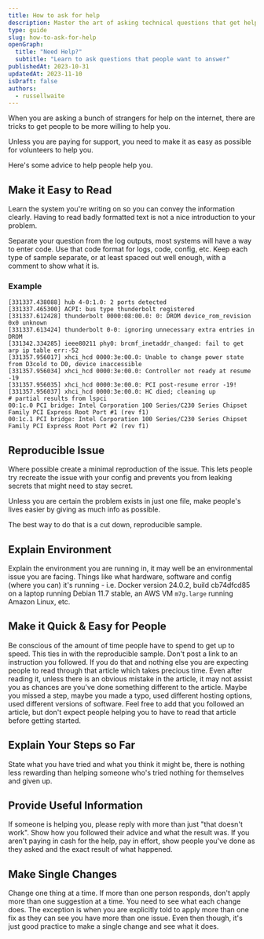 ```yaml
---
title: How to ask for help
description: Master the art of asking technical questions that get helpful responses
type: guide
slug: how-to-ask-for-help
openGraph:
  title: "Need Help?"
  subtitle: "Learn to ask questions that people want to answer"
publishedAt: 2023-10-31
updatedAt: 2023-11-10
isDraft: false
authors:
  - russellwaite
---
```


When you are asking a bunch of strangers for help on the internet, there are tricks to get people to be more willing to help you.

Unless you are paying for support, you need to make it as easy as possible for volunteers to help you.

Here's some advice to help people help you.

## Make it Easy to Read

Learn the system you're writing on so you can convey the information clearly. Having to read badly formatted text is not a nice introduction to your problem.

Separate your question from the log outputs, most systems will have a way to enter code. Use that code format for logs, code, config, etc. Keep each type of sample separate, or at least spaced out well enough, with a comment to show what it is.

### Example

```plaintext title="dmesg log with error"
[331337.438088] hub 4-0:1.0: 2 ports detected
[331337.465300] ACPI: bus type thunderbolt registered
[331337.612428] thunderbolt 0000:08:00.0: 0: DROM device_rom_revision 0x0 unknown
[331337.613424] thunderbolt 0-0: ignoring unnecessary extra entries in DROM
[331342.334285] ieee80211 phy0: brcmf_inetaddr_changed: fail to get arp ip table err:-52
[331357.956017] xhci_hcd 0000:3e:00.0: Unable to change power state from D3cold to D0, device inaccessible
[331357.956034] xhci_hcd 0000:3e:00.0: Controller not ready at resume -19
[331357.956035] xhci_hcd 0000:3e:00.0: PCI post-resume error -19!
[331357.956037] xhci_hcd 0000:3e:00.0: HC died; cleaning up
# partial results from lspci
00:1c.0 PCI bridge: Intel Corporation 100 Series/C230 Series Chipset Family PCI Express Root Port #1 (rev f1)
00:1c.1 PCI bridge: Intel Corporation 100 Series/C230 Series Chipset Family PCI Express Root Port #2 (rev f1)
```

## Reproducible Issue

Where possible create a minimal reproduction of the issue. This lets people try recreate the issue with your config and prevents you from leaking secrets that might need to stay secret.

Unless you are certain the problem exists in just one file, make people's lives easier by giving as much info as possible.

The best way to do that is a cut down, reproducible sample.

## Explain Environment

Explain the environment you are running in, it may well be an environmental issue you are facing. Things like what hardware, software and config (where you can) it's running - i.e. Docker version 24.0.2, build cb74dfcd85 on a laptop running Debian 11.7 stable, an AWS VM `m7g.large` running Amazon Linux, etc.

## Make it Quick & Easy for People

Be conscious of the amount of time people have to spend to get up to speed. This ties in with the reproducible sample. Don't post a link to an instruction you followed. If you do that and nothing else you are expecting people to read through that article which takes precious time. Even after reading it, unless there is an obvious mistake in the article, it may not assist you as chances are you've done something different to the article. Maybe you missed a step, maybe you made a typo, used different hosting options, used different versions of software. Feel free to add that you followed an article, but don't expect people helping you to have to read that article before getting started.

## Explain Your Steps so Far

State what you have tried and what you think it might be, there is nothing less rewarding than helping someone who's tried nothing for themselves and given up.

## Provide Useful Information

If someone is helping you, please reply with more than just "that doesn't work". Show how you followed their advice and what the result was. If you aren't paying in cash for the help, pay in effort, show people you've done as they asked and the exact result of what happened.

## Make Single Changes

Change one thing at a time. If more than one person responds, don't apply more than one suggestion at a time. You need to see what each change does. The exception is when you are explicitly told to apply more than one fix as they can see you have more than one issue. Even then though, it's just good practice to make a single change and see what it does.
